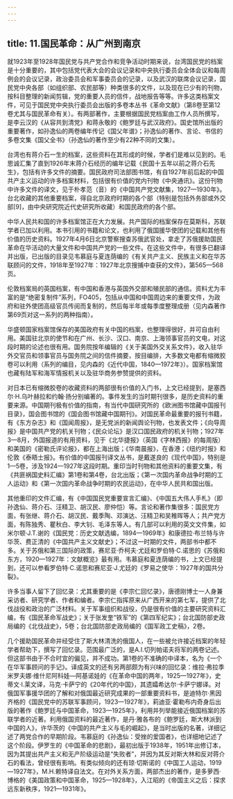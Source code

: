 ```yaml
---
---
---
```

title: 11.国民革命：从广州到南京
---



就1923年至1928年国民党与共产党合作和竞争活动时期来说，台湾国民党的档案是十分重要的，其中包括党代表大会的会议记录和中央执行委员会全体会议和每周例会的会议记录，政治委员会和军事委员会的记录，以及武汉的联席会议记录，国民党中央各部（如组织部、农民部等）种类很多的文件，以及现在已少有的刊物，按科目整理的新闻剪辑，党的重要人员的信件，战地报告等等。许多这类档案文件，可见于国民党中央执行委员会出版的多卷本丛书《革命文献》（第8卷至第12卷尤其与国民革命有关）。有两部著作，主要根据国民党档案由工作人员所撰写，是李云汉的《从容共到清党》和蒋永敬的《鲍罗廷与武汉政府》。国史馆所出版的重要著作，如孙逸仙的两卷编年传记《国父年谱》；孙逸仙的著作、言论、书信的多卷文集《国父全书》（孙逸仙的著作至少有22种不同的文集）。

台湾也有蒋介石一生的档案，这些资料在其形成的时候，学者们是难以见到的。毛思诚汇集了直到1926年末蒋介石经历的编年记载《民国十五年以前之蒋介石先生》，包括有许多文件的摘要。国民政府司法部图书馆，有自1927年前后起的中国共产主义运动的许多档案材料，包括很有价值的党内刊物《中央通讯》。这份刊物中许多文件的译文，见于朴孝范（音）的《中国共产党文献集，1927—1930年》。台北收藏的其他重要档案，得自北京政府时期的各个部（特别是包括外务部或外交部[9]，由中央研究院近代史研究所收藏）和国民政府的各个部。

中华人民共和国的许多档案馆正在大力发展。共产国际的档案保存在莫斯科，苏联学者已加以利用。本书引用的书籍和论文，也利用了俄国援华使团的记载和其他有价值的历史资料。1927年4月6日北京警察搜查苏俄武官处，拿走了苏俄援助国民革命在华活动的大量文件和中国共产党的一些文件。在这些文件中，有很多已翻译并出版，已出版的目录见韦慕庭与夏连荫编的《有关共产主义、民族主义和在华苏联顾问的文件，1918年至1927年：1927年北京搜捕中查获的文件》，第565—568页。

伦敦档案局的英国档案，有中国和香港与英国外交部和殖民部的通信。资料尤为丰富的是“绝密复制件”系列，FO405，包括从中国和中国周边来的重要文件，为政府和驻外使团高级官员传阅而复制的，然后每半年或每季度整理成册（见内森著作第69页对这一系列的两种指南）。

华盛顿国家档案馆保存的美国政府有关中国的档案，也整理得很好，并可自由利用。美国驻北京的使节和在广州、长沙、汉口、南京、上海领事官员的文电，对这段时期的论述也很有用。国务院按年编辑的《关于美国外交关系文件》，收入驻华外交官员和领事官员与国务院之间的信件摘要，按目编排，大多数文电都有缩微胶卷可以利用（系列的编目，见内森的《近代中国，1840—1972年》）。国家档案馆也藏有陆军和海军情报机关以及驻华商务参赞提供的资料。

对日本已有缩微胶卷的收藏资料的两部很有价值的入门书，上文已经提到，是塞西尔·H.乌叶赫拉和约翰·扬分别编著的。事件发生的当时期刊很多，是历史资料的重要来源。中国期刊极有价值的指南，有当代中国研究所的《欧洲图书馆藏中国报刊目录》，国会图书馆的《国会图书馆藏中国期刊》。对国民革命最重要的报刊书籍，有《东方杂志》和《国闻周报》，是无党派的新闻舆论刊物，也发表文件；《向导周报》是中国共产党的机关刊物；《民众论坛》是汉口国民政府的机关刊物；1927年3—8月，外国报道的有用资料，见于《北华捷报》（英国《字林西报》的每周版）和美国的《密勒氏评论报》，都在上海出版；《华南晨报》，在香港；《纽约时报》和伦敦《泰晤士报》。有价值的中国报刊译文丛书，是戴遂良的《现代中国》，特别是1—5卷，涉及1924—1927年这段时期。重印当时刊物和其他资料的重要文集，有《共匪祸国史料汇编》第1卷和第4卷，台北出版；《第一次国内革命战争时期的工人运动》和《第一次国内革命战争时期的农民运动》，在中华人民共和国出版。

其他重印的文件汇编，有《中国国民党重要宣言汇编》、《中国五大伟人手札》（即孙逸仙、蒋介石、汪精卫、胡汉民、廖仲恺）等。言论和著作集很多：国民党方面，有张继、蒋介石、胡汉民、戴季陶、邓演达、汪精卫和吴稚晖等人；共产党方面，有陈独秀、瞿秋白、李大钊、毛泽东等人。有几部可以利用的英文文件集，如米尔顿·J.T.谢的《国民党：历史文献选编，1894—1969年》和康德拉·布兰特与许华茨、费正清的《中国共产主义文献史》；不过这一时期的文件，两部书中都不多。关于苏俄和第三国际的政策，赛尼亚·乔柯夫·尤廷和罗伯特·C.诺思的《苏俄和东方，1920—1927年：文献概览》最有用。韦慕庭和夏连荫编的书，上文已经提到，还可以参看罗伯特·C.诺思和赛尼亚·J.尤廷的《罗易之使华：1927年的国共分裂》。

许多当事人留下了回忆录：尤其重要的是《李宗仁回忆录》，唐德刚博士一人身兼采访者、研究学者、作者和编者。李宗仁指挥原来从广西开来的第七军，提供了北伐战役和政治的广泛材料。关于军事组织和战役，仍是很有价值的主要研究资料汇编，有《国民革命军战史》；关于张发奎“铁军”的《第四军纪实》；台北国防部史政局编的《北伐战史》，5卷；台北国防部史政局编的《国军政工史稿》，2卷。

几个援助国民革命并经受住了斯大林清洗的俄国人，在一些被允许接近档案的年轻学者帮助下，撰写了回忆录。范围最广泛的，是A.I.切列帕诺夫将军的两卷记述。但这部书由于不合时宜的偏见，并不成功。第1卷的不准确的中译本，名为《一个在华军事顾问的手记》。译成英文的还有另两部颇为有兴味的回忆录：维拉·弗拉季米罗夫娜·维什尼阿科娃—阿基诺娃的《在革命中国的两年，1925—1927年》，史蒂文·I.莱文译，马克·卡萨宁的《20年代的中国》，其遗孀希达尔·卡萨宁娜译。对俄国军事援华团的了解和对俄国最近研究成果的一部重要资料书，是迪特尔·黑因齐格的《国民党中的苏联军事顾问，1923—1927年》，莉迪亚·霍勒布内奇身后出版的著作《鲍罗廷与中国革命，1923—1925年》，利用并列举能接近俄国档案的苏联学者的近著。利用俄国资料的最近著作，是丹·雅各布的《鲍罗廷，斯大林派到中国的人》，许华茨的《中国的共产主义与毛的崛起》，是当时出版的名著，详细记述了两党合作的早期阶段。韦慕庭的《孙逸仙：受挫的爱国者》，也详细地记述了这个阶段。伊罗生的《中国革命的悲剧》，最初出版于1938年，1951年出修订本，因为其提出共产主义和无产阶级运动是“失败者”，并因为其反对斯大林和反对蒋介石的看法，曾经很有影响。有类似倾向的还有琼·切斯诺的《中国工人运动，1919—1927年》，M.H.赖特译自法文。在对外关系方面，两部杰出的著作，是多萝西·博格的《美国政策和中国革命，1925—1928年》，入江昭的《帝国主义之后：探求远东新秩序，1921—1931年》。
